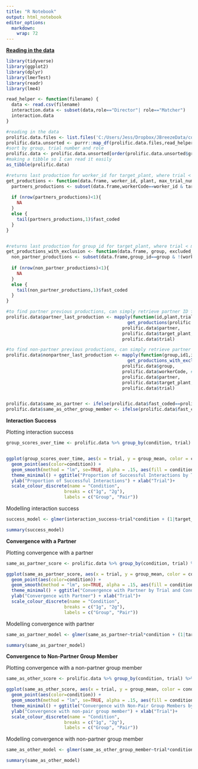 ---
title: "R Notebook"
output: html_notebook
editor_options: 
  markdown: 
    wrap: 72
---

[**Reading in the data**]{.ul}

```{r,warning=FALSE}
library(tidyverse)
library(ggplot2)
library(dplyr)
library(lmerTest)
library(readr)
library(lme4)

read_helper <- function(filename) { 
  data <- read.csv(filename)
  interaction.data <- subset(data,role=="Director"| role=="Matcher")
  interaction.data
}

#reading in the data
prolific.data.files <- list.files('C:/Users/Jess/Dropbox/JBreezeData/coded_data/coded_detailed/non_variable',pattern='*csv',full.names=TRUE)
prolific.data.unsorted <- purrr::map_df(prolific.data.files,read_helper)
#sort by group, trial number and role 
prolific.data <- prolific.data.unsorted[order(prolific.data.unsorted$group_id,prolific.data.unsorted$trial,prolific.data.unsorted$role),]
#making a tibble so I can read it easily
as_tibble(prolific.data)
```

```{r}
#returns last production for worker_id for target_plant, where trial < max_trial_number
get_productions <- function(data.frame, worker_id, plant, max_trial_number) {
  partners_productions <- subset(data.frame,workerCode==worker_id & target_plant==plant & trial<max_trial_number & role =="Director")
  
  if (nrow(partners_productions)<1){
    NA
  }
  else {
    tail(partners_productions,1)$fast_coded
  }
}


#returns last production for group_id for target_plant, where trial < max_trial_number where everyone on worker_id_list *is excluded* - this is a simple way of finding the last non-partner production. Note that we need to exclude multiple individuals (not just the partner but also the focal individual), otherwise this would treat someone matching themselves as a non-partner match
get_productions_with_exclusion <- function(data.frame, group, excluded_worker_id_list, plant, max_trial_number) {
  non_partner_productions <- subset(data.frame,group_id==group & !(workerCode %in% excluded_worker_id_list) & target_plant==plant & trial<max_trial_number & role =="Director")
  
  if (nrow(non_partner_productions)<1){
    NA
  }
  else {
    tail(non_partner_productions,1)$fast_coded
  }
}

#to find partner previous productions, can simply retrieve partner ID from partner column
prolific.data$partner_last_production <- mapply(function(id,plant,trial_n)
                                              get_productions(prolific.data,id,plant,trial_n),
                                            prolific.data$partner, 
                                            prolific.data$target_plant, 
                                            prolific.data$trial)

#to find non-partner previous productions, can simply retrieve partner ID from partner column and then use the exclusions version
prolific.data$nonpartner_last_production <- mapply(function(group,id1,id2,plant,trial_n)
                                              get_productions_with_exclusion(prolific.data,group,c(id1,id2),plant,trial_n),
                                            prolific.data$group, 
                                            prolific.data$workerCode, #need to add self + partner to exclusion list to get non-partner 
                                            prolific.data$partner, 
                                            prolific.data$target_plant, 
                                            prolific.data$trial)


prolific.data$same_as_partner <- ifelse(prolific.data$fast_coded==prolific.data$partner_last_production,1,0)
prolific.data$same_as_other_group_member <- ifelse(prolific.data$fast_coded==prolific.data$nonpartner_last_production,1,0)
```

**Interaction Success**

Plotting interaction success

```{r}
group_scores_over_time <- prolific.data %>% group_by(condition, trial) %>% subset(!is.na(interaction_success)) %>% summarise(group_mean = mean(interaction_success))


ggplot(group_scores_over_time, aes(x = trial, y = group_mean, color = condition)) +
  geom_point(aes(color=condition)) +
  geom_smooth(method = "lm", se=TRUE, alpha = .15, aes(fill = condition)) +
  theme_minimal() + ggtitle("Proportion of Successful Interactions by Trial and Condition") +
  ylab("Proportion of Successful Interactions") + xlab("Trial")+
  scale_colour_discrete(name = "Condition",
                      breaks = c("1g", "2g"),
                      labels = c("Group", "Pair"))
```

Modelling interaction success

```{r}
success_model <- glmer(interaction_success~trial*condition + (1|target_plant)+(1|group_id)+(1|workerCode), data =subset(prolific.data, role = 'Director'), family ='binomial', control=glmerControl(optimizer="bobyqa", optCtrl=list(maxfun=1e4)))

summary(success_model)
```

**Convergence with a Partner**

Plotting convergence with a partner

```{r}
same_as_partner_score <- prolific.data %>% group_by(condition, trial) %>% subset(!is.na(same_as_partner)) %>% summarise(group_mean = mean(same_as_partner))

ggplot(same_as_partner_score, aes(x = trial, y = group_mean, color = condition)) +
  geom_point(aes(color=condition)) +
  geom_smooth(method = "lm", se=TRUE, alpha = .15, aes(fill = condition)) +
  theme_minimal() + ggtitle("Convergence with Partner by Trial and Condition") +
  ylab("Convergence with Partner") + xlab("Trial")+
  scale_colour_discrete(name = "Condition",
                      breaks = c("1g", "2g"),
                      labels = c("Group", "Pair"))
```

Modelling convergence with partner

```{r}
same_as_partner_model <- glmer(same_as_partner~trial*condition + (1|target_plant)+(1|group_id)+(1|workerCode), data =subset(prolific.data, role = 'Director'), family ='binomial', control=glmerControl(optimizer="bobyqa", optCtrl=list(maxfun=1e4)))

summary(same_as_partner_model)
```

**Convergence to Non-Partner Group Member**

Plotting convergence with a non-partner group member

```{r}
same_as_other_score <- prolific.data %>% group_by(condition, trial) %>% subset(!is.na(same_as_other_group_member)) %>% summarise(group_mean = mean(same_as_other_group_member))

ggplot(same_as_other_score, aes(x = trial, y = group_mean, color = condition)) +
  geom_point(aes(color=condition)) +
  geom_smooth(method = "lm", se=TRUE, alpha = .15, aes(fill = condition)) +
  theme_minimal() + ggtitle("Convergence with Non-Pair Group Members by Trial and Condition") +
  ylab("Convergence with non-pair group member") + xlab("Trial")+
  scale_colour_discrete(name = "Condition",
                      breaks = c("1g", "2g"),
                      labels = c("Group", "Pair"))
```

Modelling convergence with non-partner group member

```{r}
same_as_other_model <- glmer(same_as_other_group_member~trial*condition + (1|target_plant)+(1|group_id)+(1|workerCode), data =subset(prolific.data, role = 'Director'), family ='binomial', control=glmerControl(optimizer="bobyqa", optCtrl=list(maxfun=1e4)))

summary(same_as_other_model)
```
